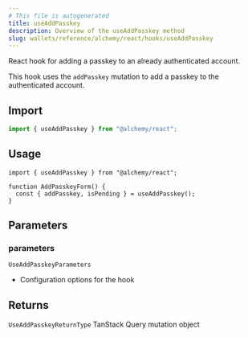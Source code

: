 ```yaml
---
# This file is autogenerated
title: useAddPasskey
description: Overview of the useAddPasskey method
slug: wallets/reference/alchemy/react/hooks/useAddPasskey
---
```


React hook for adding a passkey to an already authenticated account.

This hook uses the `addPasskey` mutation to add a passkey to the authenticated account.

## Import

```ts
import { useAddPasskey } from "@alchemy/react";
```

## Usage

```tsx twoslash
import { useAddPasskey } from "@alchemy/react";

function AddPasskeyForm() {
  const { addPasskey, isPending } = useAddPasskey();
}
```

## Parameters

### parameters

`UseAddPasskeyParameters`

- Configuration options for the hook

## Returns

`UseAddPasskeyReturnType`
TanStack Query mutation object
